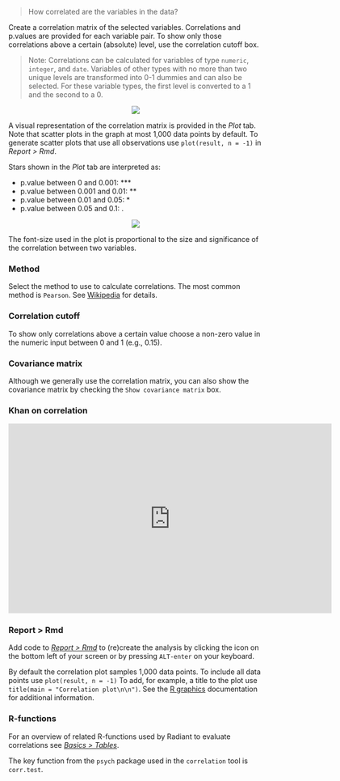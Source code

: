 > How correlated are the variables in the data?

Create a correlation matrix of the selected variables. Correlations and p.values are provided for each variable pair. To show only those correlations above a certain (absolute) level, use the correlation cutoff box.

> Note: Correlations can be calculated for variables of type `numeric`, `integer`, and `date`. Variables of other types with no more than two unique levels are transformed into 0-1 dummies and can also be selected. For these variable types, the first level is converted to a 1 and the second to a 0.

<p align="center"><img src="https://radiant-rstats.github.io/docs/basics/figures_basics//correlation_summary.png"></p>

A visual representation of the correlation matrix is provided in the _Plot_ tab. Note that scatter plots in the graph at most 1,000 data points by default. To generate scatter plots that use all observations use `plot(result, n = -1)` in _Report > Rmd_.

Stars shown in the _Plot_ tab are interpreted as:

- p.value between 0 and 0.001:  ***
- p.value between 0.001 and 0.01: **
- p.value between 0.01 and 0.05: *
- p.value between 0.05 and 0.1: .

<p align="center"><img src="https://radiant-rstats.github.io/docs/basics/figures_basics//correlation_plot.png"></p>

The font-size used in the plot is proportional to the size and significance of the correlation between two variables.

### Method

Select the method to use to calculate correlations. The most common method is `Pearson`. See <a href="https://en.wikipedia.org/wiki/Pearson_product-moment_correlation_coefficient" target = "_blank">Wikipedia</a> for details.

### Correlation cutoff

To show only correlations above a certain value choose a non-zero value in the numeric input between 0 and 1 (e.g., 0.15).

### Covariance matrix

Although we generally use the correlation matrix, you can also show the covariance matrix by checking the `Show covariance matrix` box.

### Khan on correlation

<p align="center"><iframe width="640" height="375" src="https://www.youtube.com/embed/-Y-M9aD_ccQ" frameborder="0" allowfullscreen></iframe></p>

### Report > Rmd

Add code to <a href="https://radiant-rstats.github.io/docs/data/report_rmd.html" target="_blank">_Report > Rmd_</a> to (re)create the analysis by clicking the <i title="report results" class="fa fa-edit"></i> icon on the bottom left of your screen or by pressing `ALT-enter` on your keyboard. 

By default the correlation plot samples 1,000 data points. To include all data points use `plot(result, n = -1)`
To add, for example, a title to the plot use `title(main = "Correlation plot\n\n")`. See the <a href="https://cran.r-project.org/doc/manuals/R-intro.html#Low_002dlevel-plotting-commands" target="_blank">R graphics</a> documentation for additional information.

### R-functions

For an overview of related R-functions used by Radiant to evaluate correlations see <a href = "https://radiant-rstats.github.io/radiant.basics/reference/index.html#section-basics-tables" target="_blank">_Basics > Tables_</a>.

The key function from the `psych` package used in the `correlation` tool is `corr.test`.
